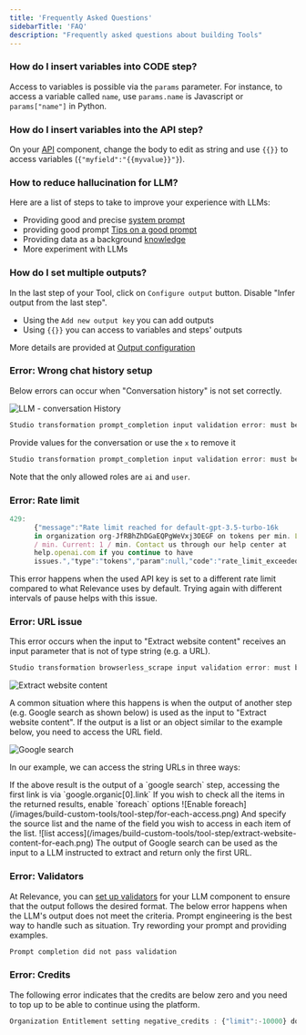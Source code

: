 ```yaml
---
title: 'Frequently Asked Questions'
sidebarTitle: 'FAQ'
description: "Frequently asked questions about building Tools"
---
```


### How do I insert variables into CODE step?
Access to variables is possible via the `params` parameter. For instance, to access a variable called `name`,
use `params.name` is Javascript or `params["name"]` in Python.

### How do I insert variables into the API step?
On your [API](/build-custom-tools/tool-steps/api) component, change the body to edit as string and use `{{}}` to access variables
(`{"myfield":"{{myvalue}}"}`).

### How to reduce hallucination for LLM?
Here are a list of steps to take to improve your experience with LLMs:
* Providing good and precise [system prompt](/build-custom-tools/tool-steps/llms/llm-advance-setting#system-prompt)
* providing good prompt [Tips on a good prompt](/build-custom-tools/tool-steps/llms/prompt#tips-on-writing-a-good-prompt-prompt-engineering)
* Providing data as a background [knowledge](/build-custom-tools/knowledge/knowledge)
* More experiment with LLMs

### How do I set multiple outputs?
In the last step of your Tool, click on `Configure output` button. Disable "Infer output from the last step".
* Using the `Add new output key` you can add outputs
* Using `{{}}` you can access to variables and steps' outputs

More details are provided at [Output configuration](/build-custom-tools/advanced-setup/output-configuration)

### Error: Wrong chat history setup
Below errors can occur when "Conversation history" is not set correctly.

![LLM - conversation History](/images/build-custom-tools/tool-step/llm-conversation-history.png)

```js
Studio transformation prompt_completion input validation error: must be array {"type":"array"} /history
```
Provide values for the conversation or use the `x` to remove it

```js
Studio transformation prompt_completion input validation error: must be equal to one of the allowed values {"allowedValues":["user","ai","function"]} /history/0/role
```
Note that the only allowed roles are `ai` and `user`.

### Error: Rate limit
```js
429:
      {"message":"Rate limit reached for default-gpt-3.5-turbo-16k
      in organization org-JfRBhZhDGaEQPgWeVxj3OEGF on tokens per min. Limit: 180000
      / min. Current: 1 / min. Contact us through our help center at
      help.openai.com if you continue to have
      issues.","type":"tokens","param":null,"code":"rate_limit_exceeded"}
```

This error happens when the used API key is set to a different rate limit compared to what Relevance uses by default. Trying again with different intervals of pause helps with this issue.

### Error: URL issue
This error occurs when the input to "Extract website content" receives an input parameter that is not of type string (e.g. a URL).

```js
Studio transformation browserless_scrape input validation error: must be string {"type":"string"} /website_url
```
 
![Extract website content](/images/build-custom-tools/tool-step/extract-website-content.png)

A common situation where this happens is when the output of another step (e.g. Google search as shown below) is used as the input to "Extract website content".
If the output is a list or an object similar to the example below, you need to access the URL field.

![Google search](/images/build-custom-tools/tool-step/google-search-output.png)

In our example, we can access the string URLs in three ways:

<Tabs>
  <Tab title="Access one URL in the results">
    If the above result is the output of a `google search` step, accessing the first link is via `google.organic[0].link`
  </Tab>
  <Tab title="For Loop">
    If you wish to check all the items in the returned results, enable `foreach` options
    ![Enable foreach](/images/build-custom-tools/tool-step/for-each-access.png)
    And specify the source list and the name of the field you wish to access in each item of the list.
    ![list access](/images/build-custom-tools/tool-step/extract-website-content-for-each.png)
  </Tab>
  <Tip title="LLM to extract URL">
    The output of Google search can be used as the input to a LLM instructed to extract and return only the first URL.
  </Tip>
</Tabs>

### Error: Validators

At Relevance, you can [set up validators](build-custom-tools/tool-steps/llms/validators) for your LLM component to ensure that the output 
follows the desired format. The below error happens when the LLM's output does not meet the criteria. Prompt engineering is the best way to 
handle such as situation. Try rewording your prompt and providing examples. 

```js
Prompt completion did not pass validation
```

### Error: Credits
The following error indicates that the credits are below zero and you need to top up to be able to continue using the platform.

```js
Organization Entitlement setting negative_credits : {"limit":-10000} does not allow this action.
```